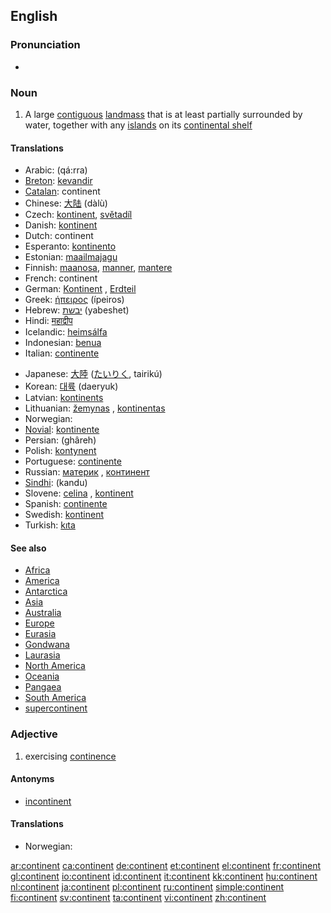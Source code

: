 {{wikipedia}}
==English==

===Pronunciation===
*{{audio|en-us-continent.ogg|Audio (US)}}

===Noun===
{{en-noun}}

# A large [[contiguous]] [[landmass]] that is at least partially surrounded by water, together with any [[island]]s on its [[continental shelf]]

====Translations====
{{trans-top|a large contiguous landmass}}
*Arabic: {{ARchar|[[قارة]]}} (qá:rra) {{f}}
*[[Breton]]: [[kevandir]] {{m}}
*[[Catalan]]: continent {{m}}
*Chinese: [[大陆]] (dàlù)
*Czech: [[kontinent]], [[světadíl]] {{m}}
*Danish: [[kontinent]]
*Dutch: continent {{n}}
*Esperanto: [[kontinento]]
*Estonian: [[maailmajagu]]
*Finnish: [[maanosa]], [[manner#Finnish|manner]], [[mantere]]
*French: continent {{m}}
*German: [[Kontinent]] {{m}}, [[Erdteil]] {{m}}
*Greek: [[ήπειρος]] (ípeiros) {{f}}
*Hebrew: [[יבשת]] (yabeshet) {{f}}
*Hindi: [[महाद्वीप]]
*Icelandic: [[heimsálfa]] {{f}}
*Indonesian: [[benua]]
*Italian: [[continente]] {{m}}
{{trans-mid}}
*Japanese: [[大陸]] ([[たいりく]], tairikú)
*Korean: [[대륙]] (daeryuk)
*Latvian: [[kontinents]] {{m}}
*Lithuanian: [[žemynas]] {{m}}, [[kontinentas]] {{m}}
*Norwegian: {{t-|no|kontinent|n}}
*[[Novial]]: [[kontinente]]
*Persian: {{FAchar|[[قاره]]}} (ghâreh)
*Polish: [[kontynent]] {{m}}
*Portuguese: [[continente]] {{m}}
*Russian: [[материк]] {{m}}, [[континент]] {{m}}
*[[Sindhi]]: {{SDchar|[[کَنڊُ]]}} (kandu) {{m}}
*Slovene: [[celina]] {{f}}, [[kontinent]] {{m}}
*Spanish: [[continente]] {{m}}
*Swedish: [[kontinent]]
*Turkish: [[kıta]]
{{trans-bottom}}

====See also====
*[[Africa]]
*[[America]]
*[[Antarctica]]
*[[Asia]]
*[[Australia]]
*[[Europe]]
*[[Eurasia]]
*[[Gondwana]]
*[[Laurasia]]
*[[North America]]
*[[Oceania]]
*[[Pangaea]]
*[[South America]]
*[[supercontinent]]

===Adjective===
{{en-adj}}

# exercising [[continence]]

====Antonyms====
*[[incontinent]]

====Translations====
{{trans-top|exercising continence}}
*Norwegian: {{t-|no|kontinent}}
{{trans-mid}}
{{trans-bottom}}

[[ar:continent]]
[[ca:continent]]
[[de:continent]]
[[et:continent]]
[[el:continent]]
[[fr:continent]]
[[gl:continent]]
[[io:continent]]
[[id:continent]]
[[it:continent]]
[[kk:continent]]
[[hu:continent]]
[[nl:continent]]
[[ja:continent]]
[[pl:continent]]
[[ru:continent]]
[[simple:continent]]
[[fi:continent]]
[[sv:continent]]
[[ta:continent]]
[[vi:continent]]
[[zh:continent]]